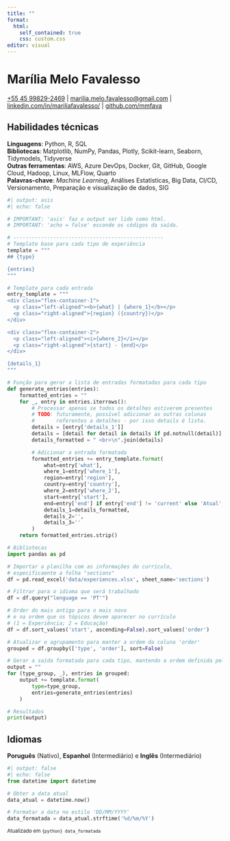 ```yaml
---
title: ""
format: 
  html:
    self_contained: true
    css: custom.css
editor: visual
---
```


# Marília Melo Favalesso
<p class="personal-infos">[\+55 45 99829-2469](https://wa.me/message/JUMS7WXLYPCUA1) | [marilia.melo.favalesso@gmail.com](marilia.melo.favalesso@gmail.com) | [linkedin.com/in/mariliafavalesso/](https://www.linkedin.com/in/mariliafavalesso/) | [github.com/mmfava](https://github.com/mmfava)</p>


## Habilidades técnicas

<b>Linguagens</b>: Python, R, SQL <br>
<b>Bibliotecas</b>: Matplotlib, NumPy, Pandas, Plotly, Scikit-learn, Seaborn, Tidymodels, Tidyverse <br>
<b>Outras ferramentas</b>: AWS, Azure DevOps, Docker, Git, GitHub, Google Cloud, Hadoop, Linux, MLFlow, Quarto <br>
<b>Palavras-chave</b>:  <i>Machine Learning</i>, Análises Estatísticas, Big Data, CI/CD, Versionamento, Preparação e visualização de dados, SIG


```python
#| output: asis
#| echo: false

# IMPORTANT: 'asis' faz o output ser lido como html.
# IMPORTANT: 'acho = false' esconde os códigos da saída. 

# -------------------------------------------------
# Template base para cada tipo de experiência
template = """
## {type}

{entries}
"""

# Template para cada entrada
entry_template = """
<div class="flex-container-1">
  <p class="left-aligned"><b>{what} | {where_1}</b></p>
  <p class="right-aligned">{region} ({country})</p>
</div>

<div class="flex-container-2">
  <p class="left-aligned"><i>{where_2}</i></p>
  <p class="right-aligned">{start} - {end}</p>
</div>

{details_1}
"""

# Função para gerar a lista de entradas formatadas para cada tipo
def generate_entries(entries):
    formatted_entries = ""
    for _, entry in entries.iterrows():
        # Processar apenas se todos os detalhes estiverem presentes
        # TODO: futuramente, possível adicionar as outras colunas 
        #       referentes a detalhes - por isso details é lista. 
        details = [entry['details_1']]
        details = [detail for detail in details if pd.notnull(detail)]
        details_formatted = " <br>\n".join(details)

        # Adicionar a entrada formatada
        formatted_entries += entry_template.format(
            what=entry['what'],
            where_1=entry['where_1'],
            region=entry['region'],
            country=entry['country'],
            where_2=entry['where_2'],
            start=entry['start'],
            end=entry['end'] if entry['end'] != 'current' else 'Atual',
            details_1=details_formatted,
            details_2='',
            details_3=''
        )
    return formatted_entries.strip()

# Bibliotecas
import pandas as pd

# Importar a planilha com as informações do currículo,
# especificaente a folha "sections"
df = pd.read_excel('data/experiences.xlsx', sheet_name='sections')

# Filtrar para o idioma que será trabalhado
df = df.query("lenguage == 'PT'")

# Order do mais antigo para o mais novo
# e na ordem que os tópicos devem aparecer no currículo
# (1 = Experiência; 2 = Educação)
df = df.sort_values('start', ascending=False).sort_values('order')

# Atualizar o agrupamento para manter a ordem da coluna 'order'
grouped = df.groupby(['type', 'order'], sort=False)

# Gerar a saída formatada para cada tipo, mantendo a ordem definida pela coluna 'order'
output = ""
for (type_group, _), entries in grouped:
    output += template.format(
        type=type_group,
        entries=generate_entries(entries)
    )

# Resultados
print(output)
```

## Idiomas

<b>Poruguês</b> (Nativo), 
<b>Espanhol</b> (Intermediário) e
<b>Inglês</b> (Intermediário)

```python
#| output: false
#| echo: false
from datetime import datetime

# Obter a data atual
data_atual = datetime.now()

# Formatar a data no estilo 'DD/MM/YYYY'
data_formatada = data_atual.strftime('%d/%m/%Y')
```

<div class="right-aligned"><small>

Atualizado em `{python} data_formatada`
 <br>
</small></div>

